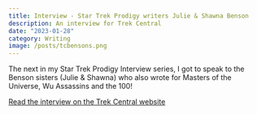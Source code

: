 ```yaml
---
title: Interview - Star Trek Prodigy writers Julie & Shawna Benson
description: An interview for Trek Central
date: "2023-01-28"
category: Writing
image: /posts/tcbensons.png
---
```


The next in my Star Trek Prodigy Interview series, I got to speak to the Benson sisters (Julie & Shawna) who also wrote for Masters of the Universe, Wu Assassins and the 100! 

[Read the interview on the Trek Central website](https://trekcentral.net/interview-star-trek-prodigy-writers-julie-shawna-benson/)

